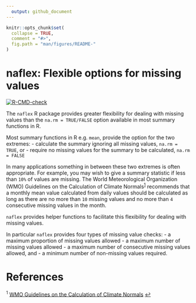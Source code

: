 ```yaml
---
  output: github_document
---
```


<!-- README.md is generated from README.Rmd. Please edit that file -->

```r
knitr::opts_chunk$set(
  collapse = TRUE,
  comment = "#>",
  fig.path = "man/figures/README-"
)
```

# naflex: Flexible options for missing values

<!-- badges: start -->
[![R-CMD-check](https://github.com/dannyparsons/naflex/workflows/R-CMD-check/badge.svg)](https://github.com/dannyparsons/naflex/actions)
<!-- badges: end -->

The `naflex` R package provides greater flexibility for dealing with missing values than the `na.rm = TRUE/FALSE` option available in most summary functions in R.

Most summary functions in R e.g. `mean`, provide the option for the two extremes:
- calculate the summary ignoring all missing values, `na.rm = TRUE`, or
- require no missing values for the summary to be calculated, `na.rm = FALSE`

In many applications something in between these two extremes is often appropriate. For example, you may wish to give a summary statistic if less than `10%` of values are missing. The World Meteorological Organization (WMO) Guidelines on the Calculation of Climate Normals<sup id="a1">[1](#f1)</sup> recommends that a monthly mean value calculated from daily values should be calculated as long as there are no more than `10` missing values and no more than `4` consecutive missing values in the month.

`naflex` provides helper functions to facilitate this flexibility for dealing with missing values.

In particular `naflex` provides four types of missing value checks:
- a maximum proportion of missing values allowed
- a maximum number of missing values allowed
- a maximum number of consecutive missing values allowed, and
- a minimum number of non-missing values required.

# References
<sup id="f1">1</sup> <a href="https://library.wmo.int/index.php?lvl=notice_display&id=20130#.XljKS84zZnI">WMO Guidelines on the Calculation of Climate Normals</a> [↩](#a1)
